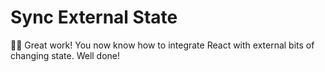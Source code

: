 # Sync External State

<EpicVideo url="https://www.epicreact.dev/workshops/advanced-react-apis/dad-joke-break-sync-external-state" />

👨‍💼 Great work! You now know how to integrate React with external bits of
changing state. Well done!
